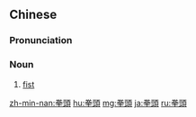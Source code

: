 {{also|拳头}}
==Chinese==
{{zh-forms|s=拳头}}

===Pronunciation===
{{zh-pron
|m=quántou
|c=kyun4 tau4
|h=pfs=khièn-thèu
|mn=kûn-thâu
|cat=n
}}

===Noun===
{{zh-noun|mw=隻|mw2=雙}}

# [[fist]]
#: {{zh-x|緊握 拳頭{tou}|to clench one's '''fists'''}}
#: {{zh-x|張開 拳頭{tou}|to loosen one's '''fists'''}}

{{zh-cat|Intermediate}}

[[zh-min-nan:拳頭]]
[[hu:拳頭]]
[[mg:拳頭]]
[[ja:拳頭]]
[[ru:拳頭]]